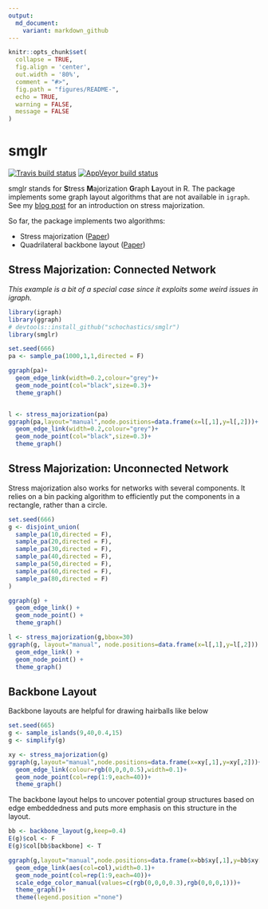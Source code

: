 ```yaml
---
output:
  md_document:
    variant: markdown_github
---
```


<!-- README.md is generated from README.Rmd. Please edit that file -->

```r
knitr::opts_chunk$set(
  collapse = TRUE,
  fig.align = 'center',
  out.width = '80%', 
  comment = "#>",
  fig.path = "figures/README-",
  echo = TRUE, 
  warning = FALSE, 
  message = FALSE
)
```

# smglr

[![Travis build status](https://travis-ci.org/schochastics/smglr.svg?branch=master)](https://travis-ci.org/schochastics/smglr)
[![AppVeyor build status](https://ci.appveyor.com/api/projects/status/github/schochastics/smglr?branch=master&svg=true)](https://ci.appveyor.com/project/schochastics/smglr)

smglr stands for **S**tress **M**ajorization **G**raph **L**ayout in R.
The package implements some graph layout algorithms that are not available
in `igraph`.
See my [blog post](http://blog.schochastics.net/post/stress-based-graph-layouts/) for an introduction on
stress majorization.

So far, the package implements two algorithms:

- Stress majorization ([Paper](https://graphviz.gitlab.io/_pages/Documentation/GKN04.pdf))
- Quadrilateral backbone layout ([Paper](http://jgaa.info/accepted/2015/NocajOrtmannBrandes2015.19.2.pdf))

## Stress Majorization: Connected Network  

*This example is a bit of a special case since it exploits some weird issues in igraph.* 
```r
library(igraph)   
library(ggraph)   
# devtools::install_github("schochastics/smglr")
library(smglr)

set.seed(666)
pa <- sample_pa(1000,1,1,directed = F)

ggraph(pa)+
  geom_edge_link(width=0.2,colour="grey")+
  geom_node_point(col="black",size=0.3)+
  theme_graph()


l <- stress_majorization(pa)
ggraph(pa,layout="manual",node.positions=data.frame(x=l[,1],y=l[,2]))+
  geom_edge_link(width=0.2,colour="grey")+
  geom_node_point(col="black",size=0.3)+
  theme_graph()

```

## Stress Majorization: Unconnected Network

Stress majorization also works for networks with several components. It relies 
on a bin packing algorithm to efficiently put the components in a rectangle, rather than a circle.

```r
set.seed(666)
g <- disjoint_union(
  sample_pa(10,directed = F),
  sample_pa(20,directed = F),
  sample_pa(30,directed = F),
  sample_pa(40,directed = F),
  sample_pa(50,directed = F),
  sample_pa(60,directed = F),
  sample_pa(80,directed = F)
)

ggraph(g) +
  geom_edge_link() +
  geom_node_point() +
  theme_graph()

l <- stress_majorization(g,bbox=30)
ggraph(g, layout="manual", node.positions=data.frame(x=l[,1],y=l[,2])) +
  geom_edge_link() +
  geom_node_point() +
  theme_graph()
```

## Backbone Layout

Backbone layouts are helpful for drawing hairballs like below

```r
set.seed(665)
g <- sample_islands(9,40,0.4,15)
g <- simplify(g)

xy <- stress_majorization(g)
ggraph(g,layout="manual",node.positions=data.frame(x=xy[,1],y=xy[,2]))+
  geom_edge_link(colour=rgb(0,0,0,0.5),width=0.1)+
  geom_node_point(col=rep(1:9,each=40))+
  theme_graph()

```


The backbone layout helps to uncover potential group structures based on edge embeddedness and puts more emphasis
on this structure in the layout.
```r
bb <- backbone_layout(g,keep=0.4)
E(g)$col <- F
E(g)$col[bb$backbone] <- T

ggraph(g,layout="manual",node.positions=data.frame(x=bb$xy[,1],y=bb$xy[,2]))+
  geom_edge_link(aes(col=col),width=0.1)+
  geom_node_point(col=rep(1:9,each=40))+
  scale_edge_color_manual(values=c(rgb(0,0,0,0.3),rgb(0,0,0,1)))+
  theme_graph()+
  theme(legend.position ="none")

```


